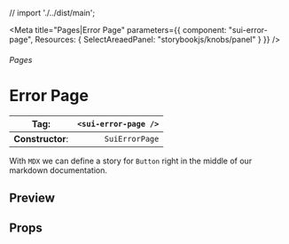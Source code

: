 
// import './../dist/main';

<Meta
	title="Pages|Error Page"
	parameters={{
		component: "sui-error-page",
		Resources: { SelectAreaedPanel: "storybookjs/knobs/panel" }
	}}
/>

###### Pages

# Error Page

| **Tag**:         | `<sui-error-page />` |
| ---------------- | -------------------: |
| **Constructor**: |       `SuiErrorPage` |

With `MDX` we can define a story for `Button` right in the middle of our
markdown documentation.

## Preview

## Props
